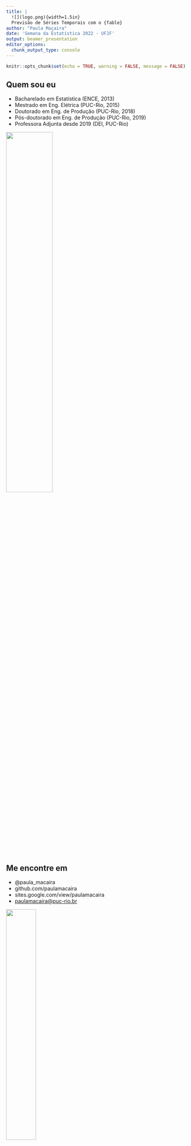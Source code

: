 ---
title: |
  ![](logo.png){width=1.5in}  
  Previsão de Séries Temporais com o {fable}
author: "Paula Maçaira"
date: 'Semana da Estatística 2022 - UFJF'
output: beamer_presentation
editor_options: 
  chunk_output_type: console
---

```{r setup, include=FALSE}
knitr::opts_chunk$set(echo = TRUE, warning = FALSE, message = FALSE)
```

## Quem sou eu

-   Bacharelado em Estatística (ENCE, 2013)
-   Mestrado em Eng. Elétrica (PUC-Rio, 2015)
-   Doutorado em Eng. de Produção (PUC-Rio, 2018)
-   Pós-doutorado em Eng. de Produção (PUC-Rio, 2019)
-   Professora Adjunta desde 2019 (DEI, PUC-Rio)

\flushright ![](Paula.png){width="50%"}

## Me encontre em

-   @paula_macaira
-   github.com/paulamacaira
-   sites.google.com/view/paulamacaira
-   [paulamacaira\@puc-rio.br](mailto:paulamacaira@puc-rio.br){.email}

\flushright ![](RedesSociais.png){width="40%"}

## Premissas

-   Presumo que você conheça minimamente a **linguagem R** e o meio ambiente **RStudio**
-   Suponho que você seja familiarizado com conceitos como **séries temporais, média, desvio padrão, quantis, regressão, distribuição normal, probabilidade** etc.

## Falaremos sobre...

1.  o que é um tsibble
2.  alguns gráficos de ST
3.  benchmarks para previsão
4.  análise dos resíduos
5.  medidas de acurácia
6.  métodos de Suavização Exponencial
7.  modelos de Box & Jenkins

\center ![](Work.png){width="50%"}

## ...

![](LetsGo.png){width="100%"}

## Pacotes necessários

```{r eval = F}
# Manipulação de dados
library(tidyverse)

# Manipulação de Séries Temporais
library(tsibble)

# Funções de Previsão
library(fable)

# Gráficos e Estatísticas de Séries Temporais
library(feasts)

# Séries Temporais Tidy
library(tsibbledata)

# Todos os itens acima e mais
library(fpp3)
```

```{r echo = F}
# Manipulação de dados
library(tidyverse)

# Manipulação de Séries Temporais
library(tsibble)

# Funções de Previsão
library(fable)

# Gráficos e Estatísticas de Séries Temporais
library(feasts)

# Séries Temporais Tidy
library(tsibbledata)

# Todos os itens acima e mais
library(fpp3)
```

## O que é um tsibble

Um tsibble permite o armazenamento e manipulação de múltiplas séries temporais em R

Ele contêm: 

- um index (informação de tempo);
- variáveis medidas; e
- variáveis chave (identificadores únicos opcionais para cada série)

## Alguns exemplos

\tiny

```{r}
global_economy
```

## Alguns exemplos

\tiny

```{r}
tourism
```

## Convertendo um data frame/tibble em tsibble

\tiny

```{r tidy = F}
consumo = readr::read_csv2("https://raw.githubusercontent.com/paulamacaira/Semana-da-Estatistica-2022-UFJF/main/Minicurso-fable/consumo_energia_2022.csv")
consumo
```

O link do arquivo no GitHub é:

"https://raw.githubusercontent.com/paulamacaira/Semana-da-Estatistica-2022-UFJF/main/Minicurso-fable/consumo_energia_2022.csv"

## Convertendo para tsibble

```{r}
consumo_tsibble = consumo %>%
  mutate(Data = ) %>% 
  pivot_longer(-Data, names_to = "Regiao") %>% 
  mutate(Data = yearmonth(Data, format = "%m/%y"))
  as_tsibble(index = Data,
    key = Regiao) %>% 
  group_by(state) %>% 
  mutate(MM_mortes = zoo::rollmean(newDeaths, k = 7, fill = NA, align = "right"),
         MM_casos = zoo::rollmean(newCases, k = 7, fill = NA, align = "right"))
covid

```


